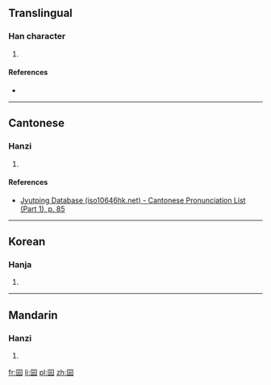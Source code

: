 ==Translingual==

===Han character===
{{Han char|rn=31|rad=囗|as=04|sn=7|four=|canj=WMMI|ids=⿴囗云}}

# {{defn|Han|sort=囗04}}

====References====
* {{Han ref|kx=0217.120|dkj=04709|dj=0444.150|hdz=10714.050|uh=56E9|ud=22249}}

----

==Cantonese==

===Hanzi===
{{yue-hanzi|jyut=wan4|y=wan4}}

# {{defn|lang=yue|sort=囗04}}

====References====
* [http://www.iso10646hk.net/jp/document/download.jsp Jyutping Database (iso10646hk.net) - Cantonese Pronunciation List (Part 1), p. 85]

----

==Korean==

===Hanja===
{{ko-hanja|hangeul=운|rv=un|mr=un}}

# {{defn|lang=ko|sort=囗04}}

----

==Mandarin==

===Hanzi===
{{cmn-hanzi|pin=[[yùn]] ([[yun4]])|wg=yün<sup>4</sup>}}

# {{defn|lang=cmn|sort=囗04}}

[[fr:囩]]
[[li:囩]]
[[pl:囩]]
[[zh:囩]]